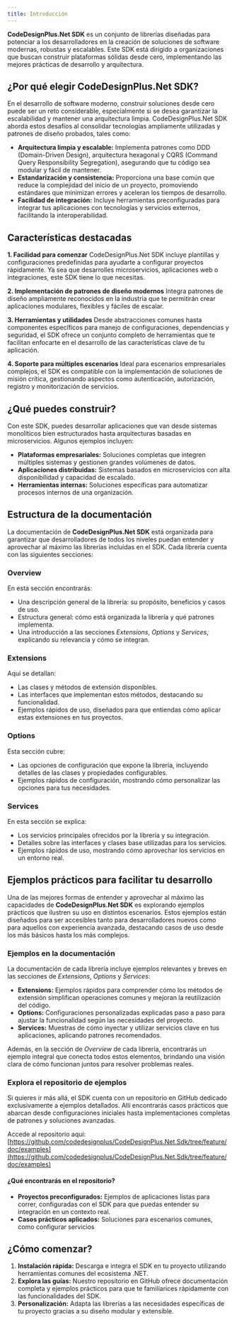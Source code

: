 ```yaml
---
title: Introducción
---
```


**CodeDesignPlus.Net SDK** es un conjunto de librerías diseñadas para potenciar a los desarrolladores en la creación de soluciones de software modernas, robustas y escalables. Este SDK está dirigido a organizaciones que buscan construir plataformas sólidas desde cero, implementando las mejores prácticas de desarrollo y arquitectura.

## ¿Por qué elegir CodeDesignPlus.Net SDK?

En el desarrollo de software moderno, construir soluciones desde cero puede ser un reto considerable, especialmente si se desea garantizar la escalabilidad y mantener una arquitectura limpia. CodeDesignPlus.Net SDK aborda estos desafíos al consolidar tecnologías ampliamente utilizadas y patrones de diseño probados, tales como:

- **Arquitectura limpia y escalable:** Implementa patrones como DDD (Domain-Driven Design), arquitectura hexagonal y CQRS (Command Query Responsibility Segregation), asegurando que tu código sea modular y fácil de mantener.
- **Estandarización y consistencia:** Proporciona una base común que reduce la complejidad del inicio de un proyecto, promoviendo estándares que minimizan errores y aceleran los tiempos de desarrollo.
- **Facilidad de integración:** Incluye herramientas preconfiguradas para integrar tus aplicaciones con tecnologías y servicios externos, facilitando la interoperabilidad.

## Características destacadas

**1. Facilidad para comenzar**
CodeDesignPlus.Net SDK incluye plantillas y configuraciones predefinidas para ayudarte a configurar proyectos rápidamente. Ya sea que desarrolles microservicios, aplicaciones web o integraciones, este SDK tiene lo que necesitas.

**2. Implementación de patrones de diseño modernos**
Integra patrones de diseño ampliamente reconocidos en la industria que te permitirán crear aplicaciones modulares, flexibles y fáciles de escalar.

**3. Herramientas y utilidades**
Desde abstracciones comunes hasta componentes específicos para manejo de configuraciones, dependencias y seguridad, el SDK ofrece un conjunto completo de herramientas que te facilitan enfocarte en el desarrollo de las características clave de tu aplicación.

**4. Soporte para múltiples escenarios**
Ideal para escenarios empresariales complejos, el SDK es compatible con la implementación de soluciones de misión crítica, gestionando aspectos como autenticación, autorización, registro y monitorización de servicios.

## ¿Qué puedes construir?

Con este SDK, puedes desarrollar aplicaciones que van desde sistemas monolíticos bien estructurados hasta arquitecturas basadas en microservicios. Algunos ejemplos incluyen:

- **Plataformas empresariales:** Soluciones completas que integren múltiples sistemas y gestionen grandes volúmenes de datos.
- **Aplicaciones distribuidas:** Sistemas basados en microservicios con alta disponibilidad y capacidad de escalado.
- **Herramientas internas:** Soluciones específicas para automatizar procesos internos de una organización.


## Estructura de la documentación

La documentación de **CodeDesignPlus.Net SDK** está organizada para garantizar que desarrolladores de todos los niveles puedan entender y aprovechar al máximo las librerías incluidas en el SDK. Cada librería cuenta con las siguientes secciones:

### Overview
En esta sección encontrarás:
- Una descripción general de la librería: su propósito, beneficios y casos de uso.
- Estructura general: cómo está organizada la librería y qué patrones implementa.
- Una introducción a las secciones *Extensions*, *Options* y *Services*, explicando su relevancia y cómo se integran.

### Extensions
Aquí se detallan:
- Las clases y métodos de extensión disponibles.
- Las interfaces que implementan estos métodos, destacando su funcionalidad.
- Ejemplos rápidos de uso, diseñados para que entiendas cómo aplicar estas extensiones en tus proyectos.

### Options
Esta sección cubre:
- Las opciones de configuración que expone la librería, incluyendo detalles de las clases y propiedades configurables.
- Ejemplos rápidos de configuración, mostrando cómo personalizar las opciones para tus necesidades.

### Services
En esta sección se explica:
- Los servicios principales ofrecidos por la librería y su integración.
- Detalles sobre las interfaces y clases base utilizadas para los servicios.
- Ejemplos rápidos de uso, mostrando cómo aprovechar los servicios en un entorno real.

## Ejemplos prácticos para facilitar tu desarrollo

Una de las mejores formas de entender y aprovechar al máximo las capacidades de **CodeDesignPlus.Net SDK** es explorando ejemplos prácticos que ilustren su uso en distintos escenarios. Estos ejemplos están diseñados para ser accesibles tanto para desarrolladores nuevos como para aquellos con experiencia avanzada, destacando casos de uso desde los más básicos hasta los más complejos.

### Ejemplos en la documentación

La documentación de cada librería incluye ejemplos relevantes y breves en las secciones de *Extensions*, *Options* y *Services*:

- **Extensions:** Ejemplos rápidos para comprender cómo los métodos de extensión simplifican operaciones comunes y mejoran la reutilización del código.
- **Options:** Configuraciones personalizadas explicadas paso a paso para ajustar la funcionalidad según las necesidades del proyecto.
- **Services:** Muestras de cómo inyectar y utilizar servicios clave en tus aplicaciones, aplicando patrones recomendados.

Además, en la sección de *Overview* de cada librería, encontrarás un ejemplo integral que conecta todos estos elementos, brindando una visión clara de cómo funcionan juntos para resolver problemas reales.

### Explora el repositorio de ejemplos

Si quieres ir más allá, el SDK cuenta con un repositorio en GitHub dedicado exclusivamente a ejemplos detallados. Allí encontrarás casos prácticos que abarcan desde configuraciones iniciales hasta implementaciones completas de patrones y soluciones avanzadas.

Accede al repositorio aquí:  
[https://github.com/codedesignplus/CodeDesignPlus.Net.Sdk/tree/feature/doc/examples](https://github.com/codedesignplus/CodeDesignPlus.Net.Sdk/tree/feature/doc/examples)

#### ¿Qué encontrarás en el repositorio?

- **Proyectos preconfigurados:** Ejemplos de aplicaciones listas para correr, configuradas con el SDK para que puedas entender su integración en un contexto real.
- **Casos prácticos aplicados:** Soluciones para escenarios comunes, como configurar servicios


## ¿Cómo comenzar?

1. **Instalación rápida:** Descarga e integra el SDK en tu proyecto utilizando herramientas comunes del ecosistema .NET.
2. **Explora las guías:** Nuestro repositorio en GitHub ofrece documentación completa y ejemplos prácticos para que te familiarices rápidamente con las funcionalidades del SDK.
3. **Personalización:** Adapta las librerías a las necesidades específicas de tu proyecto gracias a su diseño modular y extensible.


